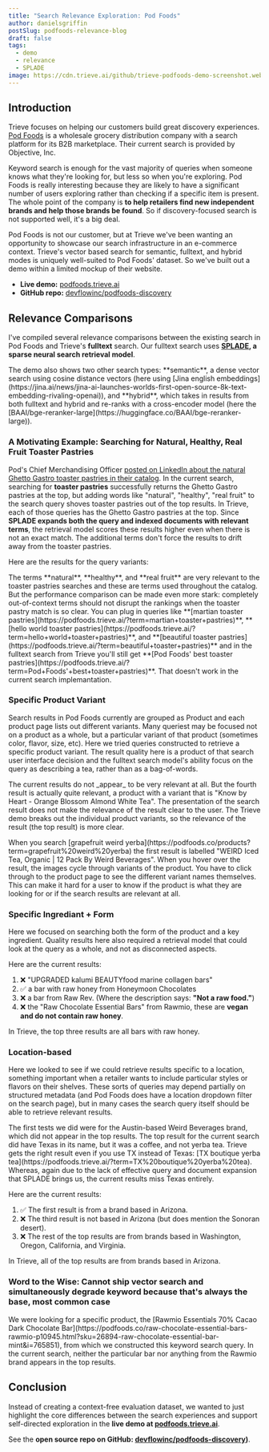 ```yaml
---
title: "Search Relevance Exploration: Pod Foods"
author: danielsgriffin
postSlug: podfoods-relevance-blog
draft: false
tags:
  - demo
  - relevance
  - SPLADE
image: https://cdn.trieve.ai/github/trieve-podfoods-demo-screenshot.webp
---
```



## Introduction

Trieve focuses on helping our customers build great discovery experiences. [Pod Foods](https://podfoods.co/) is a wholesale grocery distribution company with a search platform for its B2B marketplace. Their current search is provided by Objective, Inc. 

Keyword search is enough for the vast majority of queries when someone knows what they're looking for, but less so when you're exploring. Pod Foods is really interesting because they are likely to have a significant number of users exploring rather than checking if a specific item is present. The whole point of the company is **to help retailers find new independent brands and help those brands be found**. So if discovery-focused search is not supported well, it's a big deal. 

Pod Foods is not our customer, but at Trieve we've been wanting an opportunity to showcase our search infrastructure in an e-commerce context. Trieve's vector based search for semantic, fulltext, and hybrid modes is uniquely well-suited to Pod Foods' dataset. So we've built out a demo within a limited mockup of their website.

- **Live demo:** [podfoods.trieve.ai](https://podfoods.trieve.ai)
- **GitHub repo:** [devflowinc/podfoods-discovery](https://github.com/devflowinc/podfoods-discovery)


## Relevance Comparisons

I've compiled several relevance comparisons between the existing search in Pod Foods and Trieve's **fulltext** search. Our fulltext search uses **[SPLADE](https://github.com/naver/splade), a sparse neural search retrieval model**.

<TextBox>
The demo also shows two other search types: **semantic**, a dense vector search using cosine distance vectors (here using [Jina english embeddings](https://jina.ai/news/jina-ai-launches-worlds-first-open-source-8k-text-embedding-rivaling-openai)), and **hybrid**, which takes in results from both fulltext and hybrid and re-ranks with a cross-encoder model (here the [BAAI/bge-reranker-large](https://huggingface.co/BAAI/bge-reranker-large)).
</TextBox>

### A Motivating Example: Searching for Natural, Healthy, Real Fruit Toaster Pastries

Pod's Chief Merchandising Officer [posted on LinkedIn about the natural Ghetto Gastro toaster pastries in their catalog](https://www.linkedin.com/posts/peter-gialantzis-a14a1b88_cpg-naturalfoods-garbage-activity-7221838546095992832-Gxd0?utm_source=share&utm_medium=member_desktop). In the current search, searching for **toaster pastries** successfully returns the Ghetto Gastro pastries at the top, but adding words like "natural", "healthy", "real fruit" to the search query shoves toaster pastries out of the top results. In Trieve, each of those queries has the Ghetto Gastro pastries at the top. Since **SPLADE expands both the query and indexed documents with relevant terms**, the retrieval model scores these results higher even when there is not an exact match. The additional terms don't force the results to drift away from the toaster pastries. 

<QueryDiscussion query="toaster pastries">
</QueryDiscussion>

<ImageComparison
  query="toaster pastries"
  size="large"
  leftImageSrc="https://trieve.b-cdn.net/blog/podfoods-relevance-blog/podfoods-objective_toaster_pastries_2024_08_06.png"
  rightImageSrc="https://trieve.b-cdn.net/blog/podfoods-relevance-blog/podfoods-trieve_toaster_pastries_2024_08_06.png"
  leftImageAlt="podfoods-objective_toaster_pastries_2024_08_06"
  rightImageAlt="podfoods-trieve_toaster_pastries_2024_08_06"
  leftCaption="Current"
  rightCaption="Trieve"
  leftLink="https://podfoods.co/products?term=toaster%20pastries"
  rightLink="https://podfoods.trieve.ai/?term=toaster%20pastries"
/>

<span>Here are the results for the query variants:</span>

<QueryDiscussion query="healthy toaster pastries">
</QueryDiscussion>

<ImageComparison
  query="healthy toaster pastries"
  size="medium"
  leftImageSrc="https://trieve.b-cdn.net/blog/podfoods-relevance-blog/podfoods-objective_healthy_toaster_pastries_2024_08_06.png"
  rightImageSrc="https://trieve.b-cdn.net/blog/podfoods-relevance-blog/podfoods-trieve_healthy_toaster_pastries_2024_08_06.png"
  leftImageAlt="podfoods-objective_healthy_toaster_pastries_2024_08_06"
  rightImageAlt="podfoods-trieve_healthy_toaster_pastries_2024_08_06"
  leftCaption="Current"
  rightCaption="Trieve"
  leftLink="https://podfoods.co/products?term=healthy%20toaster%20pastries"
  rightLink="https://podfoods.trieve.ai/?term=healthy%20toaster%20pastries"
/>

<QueryDiscussion query="natural toaster pastries">
</QueryDiscussion>

<ImageComparison
  query="natural toaster pastries"
  size="medium"
  leftImageSrc="https://trieve.b-cdn.net/blog/podfoods-relevance-blog/podfoods-objective_natural_toaster_pastries_2024_08_06.png"
  rightImageSrc="https://trieve.b-cdn.net/blog/podfoods-relevance-blog/podfoods-trieve_natural_toaster_pastries_2024_08_06.png"
  leftImageAlt="podfoods-objective_natural_toaster_pastries_2024_08_06"
  rightImageAlt="podfoods-trieve_natural_toaster_pastries_2024_08_06"
  leftCaption="Current"
  rightCaption="Trieve"
  leftLink="https://podfoods.co/products?term=natural%20toaster%20pastries"
  rightLink="https://podfoods.trieve.ai/?term=natural%20toaster%20pastries"
/>

<QueryDiscussion query="real fruit toaster pastries">
</QueryDiscussion>

<ImageComparison
  query="real fruit toaster pastries"
  size="medium"
  leftImageSrc="https://trieve.b-cdn.net/blog/podfoods-relevance-blog/podfoods-objective_real_fruit_toaster_pastries_2024_08_06.png"
  rightImageSrc="https://trieve.b-cdn.net/blog/podfoods-relevance-blog/podfoods-trieve_real_fruit_toaster_pastries_2024_08_06.png"
  leftImageAlt="podfoods-objective_real_fruit_toaster_pastries_2024_08_06"
  rightImageAlt="podfoods-trieve_real_fruit_toaster_pastries_2024_08_06"
  leftCaption="Current"
  rightCaption="Trieve"
  leftLink="https://podfoods.co/products?term=real%20fruit%20toaster%20pastries"
  rightLink="https://podfoods.trieve.ai/?term=real%20fruit%20toaster%20pastries"
/>

 <TextBox>
  The terms **natural**, **healthy**, and **real fruit** are very relevant to the toaster pastries searches and these are terms used throughout the catalog. But the performance comparison can be made even more stark: completely out-of-context terms should not disrupt the rankings when the toaster pastry match is so clear. You can plug in queries like **[martian toaster pastries](https://podfoods.trieve.ai/?term=martian+toaster+pastries)**, **[hello world toaster pastries](https://podfoods.trieve.ai/?term=hello+world+toaster+pastries)**, and **[beautiful toaster pastries](https://podfoods.trieve.ai/?term=beautiful+toaster+pastries)** and in the fulltext search from Trieve you'll still get **[Pod Foods' best toaster pastries](https://podfoods.trieve.ai/?term=Pod+Foods'+best+toaster+pastries)**. That doesn't work in the current search implemantation.
 </TextBox>


### Specific Product Variant

Search results in Pod Foods currently are grouped as Product and each product page lists out different variants. Many queriest may be focused not on a product as a whole, but a particular variant of that product (sometimes color, flavor, size, etc). Here we tried queries constructed to retrieve a specific product variant. The result quality here is a product of that search user interface decision and the fulltext search model's ability focus on the query as describing a tea, rather than as a bag-of-words.

<QueryDiscussion query="Orange Blossom Almond tea">
  The current results do not _appear_ to be very relevant at all. But the fourth result is actually quite relevant, a product with a variant that is "Know by Heart - Orange Blossom Almond White Tea". The presentation of the search result does not make the relevance of the result clear to the user. The Trieve demo breaks out the individual product variants, so the relevance of the result (the top result) is more clear.
</QueryDiscussion>

<ImageComparison
  query="Orange Blossom Almond tea"
  size="large"
  leftImageSrc="https://trieve.b-cdn.net/blog/podfoods-relevance-blog/podfoods-objective_Orange_Blossom_Almond_tea_2024_08_06.png"
  rightImageSrc="https://trieve.b-cdn.net/blog/podfoods-relevance-blog/podfoods-trieve_Orange_Blossom_Almond_tea_2024_08_06.png"
  leftImageAlt="podfoods-objective_Orange_Blossom_Almond_tea_2024_08_06"
  rightImageAlt="podfoods-trieve_Orange_Blossom_Almond_tea_2024_08_06"
  leftCaption="Current"
  rightCaption="Trieve"
  leftLink="https://podfoods.co/products?term=Orange%20Blossom%20Almond%20tea"
  rightLink="https://podfoods.trieve.ai/?term=Orange%20Blossom%20Almond%20tea"
/>


<QueryDiscussion query="grapefruit weird yerba">
  When you search [grapefruit weird yerba](https://podfoods.co/products?term=grapefruit%20weird%20yerba) the first result is labelled "WEIRD Iced Tea, Organic | 12 Pack By Weird Beverages". When you hover over the result, the images cycle through variants of the product. You have to click through to the product page to see the different variant names themselves. This can make it hard for a user to know if the product is what they are looking for or if the search results are relevant at all.
</QueryDiscussion>

<ImageComparison
  query="grapefruit weird yerba"
  size="large"
  leftImageSrc="https://trieve.b-cdn.net/blog/podfoods-relevance-blog/podfoods-objective_grapefruit_weird_yerba_2024_08_06.png"
  rightImageSrc="https://trieve.b-cdn.net/blog/podfoods-relevance-blog/podfoods-trieve_grapefruit_weird_yerba_2024_08_06.png"
  leftImageAlt="podfoods-objective_grapefruit_weird_yerba_2024_08_06"
  rightImageAlt="podfoods-trieve_grapefruit_weird_yerba_2024_08_06"
  leftCaption="Current"
  rightCaption="Trieve"
  leftLink="https://podfoods.co/products?term=grapefruit%20weird%20yerba"
  rightLink="https://podfoods.trieve.ai/?term=grapefruit%20weird%20yerba"
/>


### Specific Ingrediant + Form

Here we focused on searching both the form of the product and a key ingredient. Quality results here also required a retrieval model that could look at the query as a whole, and not as disconnected aspects.

<QueryDiscussion query="raw honey bars">
Here are the current results:

1. ❌ "UPGRADED kalumi BEAUTYfood marine collagen bars"
2. ✅ a bar with raw honey from Honeymoon Chocolates
3. ❌ a bar from Raw Rev. (Where the description says: **"Not a raw food."**)
4. ❌ the "Raw Chocolate Essential Bars" from Rawmio, these are **vegan and do not contain raw honey**.

In Trieve, the top three results are all bars with raw honey.
</QueryDiscussion>

<ImageComparison
  query="raw honey bars"
  size="large"
  leftImageSrc="https://trieve.b-cdn.net/blog/podfoods-relevance-blog/podfoods-objective_raw_honey_bars_2024_08_06.png"
  rightImageSrc="https://trieve.b-cdn.net/blog/podfoods-relevance-blog/podfoods-trieve_raw_honey_bars_2024_08_06.png"
  leftImageAlt="podfoods-objective_raw_honey_bars_2024_08_06"
  rightImageAlt="podfoods-trieve_raw_honey_bars_2024_08_06"
  leftCaption="Current"
  rightCaption="Trieve"
  leftLink="https://podfoods.co/products?term=raw%20honey%20bars"
  rightLink="https://podfoods.trieve.ai/?term=raw%20honey%20bars"
/>

### Location-based

Here we looked to see if we could retrieve results specific to a location, something important when a retailer wants to include particular styles or flavors on their shelves. These sorts of queries may depend partially on structured metadata (and Pod Foods does have a location dropdown filter on the search page), but in many cases the search query itself should be able to retrieve relevant results.

<QueryDiscussion query="Texas boutique yerba tea">
  The first tests we did were for the Austin-based Weird Beverages brand, which
  did not appear in the top results. The top result for the current search did
  have Texas in its name, but it was a coffee, and not yerba tea. Trieve gets
  the right result even if you use TX instead of Texas: [TX boutique yerba
  tea](https://podfoods.trieve.ai/?term=TX%20boutique%20yerba%20tea). Whereas,
  again due to the lack of effective query and document expansion that SPLADE
  brings us, the current results miss Texas entirely.
</QueryDiscussion>

<ImageComparison
  query="Texas boutique yerba tea"
  size="large"
  leftImageSrc="https://trieve.b-cdn.net/blog/podfoods-relevance-blog/podfoods-objective_Texas_boutique_yerba_tea_2024_08_14.png"
  rightImageSrc="https://trieve.b-cdn.net/blog/podfoods-relevance-blog/podfoods-trieve_Texas_boutique_yerba_tea_2024_08_14.png"
  leftImageAlt="podfoods-objective_Texas_boutique_tea_yerba_2024_08_13"
  rightImageAlt="podfoods-trieve_Texas_boutique_tea_yerba_2024_08_13"
  leftCaption="Current"
  rightCaption="Trieve"
  leftLink="https://podfoods.co/products?term=Texas%20boutique%20yerba%20tea"
  rightLink="https://podfoods.trieve.ai/?term=Texas%20boutique%20yerba%20tea"
/>


<QueryDiscussion query="Arizona">
Here are the current results:

1. ✅ The first result is from a brand based in Arizona.
2. ❌ The third result is not based in Arizona (but does mention the Sonoran desert).
3. ❌ The rest of the top results are from brands based in Washington, Oregon, California, and Virginia.

In Trieve, all of the top results are from brands based in Arizona.
</QueryDiscussion>

<ImageComparison
  query="Arizona"
  size="large"
  leftImageSrc="https://trieve.b-cdn.net/blog/podfoods-relevance-blog/podfoods-objective_Arizona_2024_08_06.png"
  rightImageSrc="https://trieve.b-cdn.net/blog/podfoods-relevance-blog/podfoods-trieve_Arizona_2024_08_06.png"
  leftImageAlt="podfoods-objective_Arizona_2024_08_06"
  rightImageAlt="podfoods-trieve_Arizona_2024_08_06"
  leftCaption="Current"
  rightCaption="Trieve"
  leftLink="https://podfoods.co/products?term=Arizona"
  rightLink="https://podfoods.trieve.ai/?term=Arizona"
/>


### Word to the Wise: Cannot ship vector search and simultaneously degrade keyword because that's always the base, most common case
<QueryDiscussion query="organic fair-trade cacao Peru coconut sugar raw cacao butter dark chocolate">
  We were looking for a specific product, the [Rawmio Essentials 70% Cacao Dark
  Chocolate Bar](https://podfoods.co/raw-chocolate-essential-bars-rawmio-p10945.html?sku=26894-raw-chocolate-essential-bar-mint&i=765851),
  from which we constructed this keyword search query. In the current search,
  neither the particular bar nor anything from the Rawmio brand appears in the
  top results.
</QueryDiscussion>

<ImageComparison
  query="organic fair-trade cacao Peru coconut sugar raw cacao butter dark chocolate"
  size="large"
  leftImageSrc="https://trieve.b-cdn.net/blog/podfoods-relevance-blog/podfoods-objective_organic_fair-trade_cacao_Peru_coconut_sugar_raw_cacao_butter_dark_chocolate_2024_08_06.png"
  rightImageSrc="https://trieve.b-cdn.net/blog/podfoods-relevance-blog/podfoods-trieve_organic_fair-trade_cacao_Peru_coconut_sugar_raw_cacao_butter_dark_chocolate_2024_08_06.png"
  leftImageAlt="podfoods-objective_organic_fair-trade_cacao_Peru_coconut_sugar_raw_cacao_butter_dark_chocolate_2024_08_06"
  rightImageAlt="podfoods-trieve_organic_fair-trade_cacao_Peru_coconut_sugar_raw_cacao_butter_dark_chocolate_2024_08_06"
  leftCaption="Current"
  rightCaption="Trieve"
  leftLink="https://podfoods.co/products?term=organic%20fair-trade%20cacao%20Peru%20coconut%20sugar%20raw%20cacao%20butter%20dark%20chocolate"
  rightLink="https://podfoods.trieve.ai/?term=organic%20fair-trade%20cacao%20Peru%20coconut%20sugar%20raw%20cacao%20butter%20dark%20chocolate"
/>


## Conclusion

Instead of creating a context-free evaluation dataset, we wanted to just highlight the core differences between the search experiences and support self-directed exploration in the **live demo at [podfoods.trieve.ai](https://podfoods.trieve.ai)**.

See the **open source repo on GitHub: [devflowinc/podfoods-discovery](https://github.com/devflowinc/podfoods-discovery))**.
